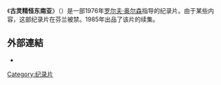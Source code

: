 {{Infobox Film
|片名        = 古灵精怪东南亚
|电影原名    = Shocking Asia
|图像        = 
|图像说明    = 
|导演        = [[罗尔夫·奥尔森|罗尔夫·奥尔森]]<br />[[江扬|江扬]]
|监制        = 
|制片        =  
|编剧        = [[黄海|黄海]]
|剧本        = Ingeborg Stein Steinbach
|原著        = 
|主演        = 
|配乐        = [[陈国民|陈国民]]<br />Edwin Halletz
|摄影        = [[李杜尔|李杜尔]]
|剪辑        = [[麦子善|麦子善]]
|制片商      = 
|发行商      = 
|上映日期    = {{flagicon|BRD}}{{Film date|1974}}
|片长        = 94分钟
|产地        = {{BRD}}<br />{{HK}}  
|语言        = [[英语|英语]] 
|预算        = 
|票房        = 
|前集        = 
|续集        = 
}}
《'''古灵精怪东南亚'''》（{{lang-en|'''Shocking Asia'''}}）是一部1976年[[罗尔夫·奥尔森|罗尔夫·奥尔森]]指导的纪录片。由于某些内容，这部纪录片在芬兰被禁。1985年出品了该片的续集。
== 外部連結 ==
*{{imdb title|id=0073706|title=Shocking Asia}}

[[Category:纪录片|Category:纪录片]]

{{documentary-film-stub}}